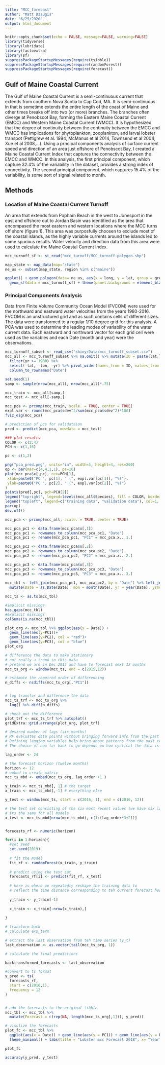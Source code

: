 ```yaml
---
title: "MCC_forecast"
author: "Matt Dzaugis"
date: "6/25/2020"
output: html_document
---
```


```r
knitr::opts_chunk$set(echo = FALSE, message=FALSE, warning=FALSE)
library(tidyverse)
library(lubridate)
library(factoextra)
library(sf)
suppressPackageStartupMessages(require(tsibble))
suppressPackageStartupMessages(require(randomForest))
suppressPackageStartupMessages(require(forecast))
```

## Gulf of Maine Coastal Current

The Gulf of Maine Coastal Current is a semi-continuous current that extends from couthern Nova Scotia to Cap Cod, MA. It is semi-continuous in that is sometime extends the entire length of the coast of Maine and other times breaks off into two (or more) branches. The branches often diverge at Penobscot Bay, forming the Eastern Maine Coastal Current (EMCC) and Western Maine Coastal Current (WMCC). It is hypothesized that the degree of continuity between the continuity between the EMCC and WMCC has implications for phytoplankton, zooplankton, and larval lobster transpot (Pettigrew et al. 1994, McManus et al 2014, Townsend et al 2004, Xue et al 2008,...). Using a prncipal components analysis of surface current speed and direction of an area just offshore of Penobscot Bay, I created a Maine Coastal Current Index that captures the connectivity between the EMCC and WMCC. In this analysis, the first principal component, which capture 32.4% of the variability in the dataset, provides a strong index of connectivity. The second principal component, which captures 15.4% of the variability, is some sort of signal related to month. 

## Methods

### Location of Maine Coastal Current Turnoff

An area that extends from Popham Beach in the west to Jonesport in the east and offshore out to Jordan Basin was identified as the area that encompased the most eastern and western locations where the MCC turns off shore (figure 1). This area was purposfully choosen to exclude most of the coastal islands, as the highly variable currents around the islands led to some spurious results. Water velocity and direction data from this area were used to calculate the Maine Coastal Current Index. 

```r
mcc_turnoff_sf <- st_read("mcc_turnoff/MCC_turnoff-polygon.shp")

map_state <- map_data(map="state")
ne_us <- subset(map_state, region %in% c("maine"))
```


```r

ggplot() + geom_polygon(data= ne_us, aes(x = long, y = lat, group = group), fill = "grey", color = "black") + 
  geom_sf(data = mcc_turnoff_sf) + theme(panel.background = element_blank(), panel.grid = element_blank(), axis.title = element_blank())
```

### Principal Components Analysis

Data from Finite Volume Community Ocean Model (FVCOM) were used for the northward and eastward water velocities from the years 1980-2016. FVCOM is an unstructured grid and as such contains cells of different sizes. The data were transformed to a regular 1/10 degree grid for this analysis. A PCA was used to determine the leading modes of variability of the water current data. Each eastward and northward vector for each grid cell were used as the variables and each Date (month and year) were the observations.


```r
mcc_turnoff_subset <- read_csv("shiny/Data/mcc_turnoff_subset.csv")
mcc_all <- mcc_turnoff_subset %>% na.omit() %>% mutate(ID = paste(lat,lon, sep = "_"), yr = year(Date)) %>% 
  filter(yr >= 1980) %>%
  select(-lat, -lon, -yr) %>% pivot_wider(names_from = ID, values_from = c(u,v)) %>% 
  column_to_rownames("Date")

set.seed(1)
samp <- sample(nrow(mcc_all), nrow(mcc_all)*.75)

mcc_train <- mcc_all[samp,]
mcc_test <- mcc_all[-samp,]

mcc_pca <- prcomp(mcc_train, scale. = TRUE, center = TRUE)
expl.var <- round(mcc_pca$sdev^2/sum(mcc_pca$sdev^2)*100)
fviz_eig(mcc_pca)

# prediction of pcs for validataion
pred <- predict(mcc_pca, newdata = mcc_test)

### plot results
COLOR <- c(2:4)
PCH <- c(1,16)

pc <- c(1,2)

png("pca_pred.png", units="in", width=5, height=4, res=200)
op <- par(mar=c(4,4,1,1), ps=10)
plot(mcc_pca$x[,pc], cex=PCH[1], 
 xlab=paste0("PC ", pc[1], " (", expl.var[pc[1]], "%)"), 
 ylab=paste0("PC ", pc[2], " (", expl.var[pc[2]], "%)")
)
points(pred[,pc], pch=PCH[2])
legend("topright", legend=levels(mcc_all$Species), fill = COLOR, border=COLOR)
legend("topleft", legend=c("training data", "validation data"), col=1, pch=PCH)
par(op)
dev.off()

```

```r
mcc_pca <- prcomp(mcc_all, scale. = TRUE, center = TRUE)

mcc_pca_pc1 <- data.frame(mcc_pca$x[,1])
mcc_pca_pc1 <- rownames_to_column(mcc_pca_pc1, "Date")
mcc_pca_pc1 <- rename(mcc_pca_pc1, "PC1" = mcc_pca.x...1.)

mcc_pca_pc2 <- data.frame(mcc_pca$x[,2])
mcc_pca_pc2 <- rownames_to_column(mcc_pca_pc2, "Date")
mcc_pca_pc2 <- rename(mcc_pca_pc2, "PC2" = mcc_pca.x...2.) 

mcc_pca_pc3 <- data.frame(mcc_pca$x[,3])
mcc_pca_pc3 <- rownames_to_column(mcc_pca_pc3, "Date")
mcc_pca_pc3 <- rename(mcc_pca_pc3, "PC3" = mcc_pca.x...3.)
  
mcc_tbl <- left_join(mcc_pca_pc1, mcc_pca_pc2, by = "Date") %>% left_join(.,  mcc_pca_pc3, by= "Date") %>%
  mutate(Date = as.Date(Date), mon = month(Date), yr = year(Date), yrmon = yearmonth(Date)) %>% dplyr::select("Date" = yrmon, PC1, PC2, PC3) %>% as_tsibble(index = "Date")
```



```r
mcc_ts <- as.ts(mcc_tbl)

#implicit missings
has_gaps(mcc_tbl)
#explicit missings
colSums(is.na(mcc_tbl))

plot_org <- mcc_tbl %>% ggplot(aes(x = Date)) + 
  geom_line(aes(y=PC1))+ 
  geom_line(aes(y=PC2), col = "red")+ 
  geom_line(aes(y=PC3), col = "blue")
plot_org
```



```r
# difference the data to make stationary
# not really a trend in this data
# pretend we are in Dec 2015 and have to forecast next 12 months
mcc_ts_org <- window(mcc_ts, end = c(2015,12))

# estimate the required order of differencing
n_diffs <- nsdiffs(mcc_ts_org[,"PC1"])


# log transfor and difference the data
mcc_ts_trf <- mcc_ts_org %>%
  log() %>% diff(n_diffs)

# check out the difference
plot_trf <- mcc_ts_trf %>% autoplot()
gridExtra::grid.arrange(plot_org, plot_trf)  
```

```r
# desired number of lags (six months)
# RF evaluates data points without bringing forward info from the past to the present (unlike lm or reccurent neural networks)
# Defining lagging variables help bring about patterns from the past to be elevated at the present.
# The choice of how far back to go depends on how cyclical the data is

lag_order <- 24

# the forecast horizon (twelve months)
horizon <- 12
# embed to create matrix
mcc_ts_mbd <- embed(mcc_ts_org, lag_order +1 )

y_train <- mcc_ts_mbd[, 1] # the target
x_train <- mcc_ts_mbd[,-1] # everything else

y_test <- window(mcc_ts, start = c(2016, 1), end = c(2016, 12))

# the test set consisting of the six most recent values (we have six lags) of the training set
# its the same for all models
x_test <- mcc_ts_mbd[nrow(mcc_ts_mbd), c(1:(lag_order*3+2))] 


forecasts_rf <- numeric(horizon)

for(i in 1:horizon){
  #set seed
  set.seed(2019)
  
  # fit the model
  fit_rf <- randomForest(x_train, y_train)
  
  # predict using the test set
  forecasts_rf[i] <- predict(fit_rf, x_test)
  
  # here is where we repeatedly reshape the training data to
  # reflect the time distance corresponding to teh current forecast horizon
  
  y_train <- y_train[-1]
  
  x_train <- x_train[-nrow(x_train),]
  
}

# transform back
# calculate exp_term

# extract the last observation from teh time series (y_t)
last_observation <- as.vector(tail(mcc_ts_org, 1))

# calculate the final predictions

backtransformed_forecasts <- last_observation

#convert to ts format
y_pred <- ts(
  forecasts_rf,
  start = c(2016,1),
  frequency = 12
)


# add the forecasts to the original tibble
mcc_tbl <- mcc_tbl %>% 
  mutate(Forecast = c(rep(NA, length(mcc_ts_org[,1])), y_pred))

# visulize the forecasts
plot_fc <- mcc_tbl %>%
  ggplot(aes(x = Date)) + geom_line(aes(y = PC1)) + geom_line(aes(y = Forecast), color = "blue") +
  theme_minimal() + labs(title = "Lobster mcc Forecast 2018", x= "Year", y = "PC1")

plot_fc

accuracy(y_pred, y_test)

```













